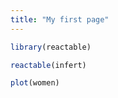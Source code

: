 ```yaml
---
title: "My first page"
---
```


```r
library(reactable)
```

```r
reactable(infert)
```

```r
plot(women)
```


